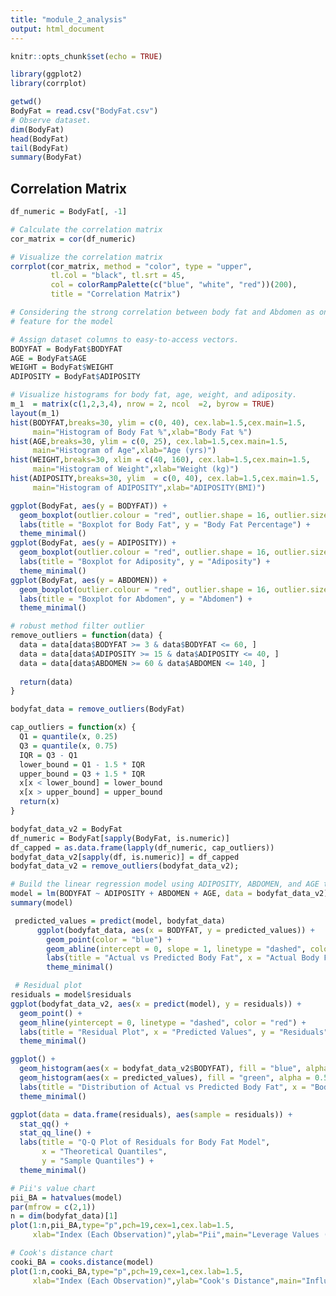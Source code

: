 ```yaml
---
title: "module_2_analysis"
output: html_document
---
```


```r
knitr::opts_chunk$set(echo = TRUE)
```


```r
library(ggplot2)
library(corrplot)
```

```r
getwd()
BodyFat = read.csv("BodyFat.csv")
# Observe dataset.
dim(BodyFat)
head(BodyFat)
tail(BodyFat)
summary(BodyFat)
```

## Correlation Matrix

```r
df_numeric = BodyFat[, -1] 

# Calculate the correlation matrix
cor_matrix = cor(df_numeric)

# Visualize the correlation matrix
corrplot(cor_matrix, method = "color", type = "upper", 
         tl.col = "black", tl.srt = 45, 
         col = colorRampPalette(c("blue", "white", "red"))(200),
         title = "Correlation Matrix")

# Considering the strong correlation between body fat and Abdomen as one of the 
# feature for the model
```

```r
# Assign dataset columns to easy-to-access vectors.
BODYFAT = BodyFat$BODYFAT
AGE = BodyFat$AGE
WEIGHT = BodyFat$WEIGHT
ADIPOSITY = BodyFat$ADIPOSITY

# Visualize histograms for body fat, age, weight, and adiposity.
m_1  = matrix(c(1,2,3,4), nrow = 2, ncol  =2, byrow = TRUE)
layout(m_1)
hist(BODYFAT,breaks=30, ylim = c(0, 40), cex.lab=1.5,cex.main=1.5,
     main="Histogram of Body Fat %",xlab="Body Fat %")
hist(AGE,breaks=30, ylim = c(0, 25), cex.lab=1.5,cex.main=1.5,
     main="Histogram of Age",xlab="Age (yrs)")
hist(WEIGHT,breaks=30, xlim = c(40, 160), cex.lab=1.5,cex.main=1.5,
     main="Histogram of Weight",xlab="Weight (kg)")
hist(ADIPOSITY,breaks=30, ylim  = c(0, 40), cex.lab=1.5,cex.main=1.5,
     main="Histogram of ADIPOSITY",xlab="ADIPOSITY(BMI)")
```


```r
ggplot(BodyFat, aes(y = BODYFAT)) +
  geom_boxplot(outlier.colour = "red", outlier.shape = 16, outlier.size = 2) +
  labs(title = "Boxplot for Body Fat", y = "Body Fat Percentage") +
  theme_minimal()
ggplot(BodyFat, aes(y = ADIPOSITY)) +
  geom_boxplot(outlier.colour = "red", outlier.shape = 16, outlier.size = 2) +
  labs(title = "Boxplot for Adiposity", y = "Adiposity") +
  theme_minimal()
ggplot(BodyFat, aes(y = ABDOMEN)) +
  geom_boxplot(outlier.colour = "red", outlier.shape = 16, outlier.size = 2) +
  labs(title = "Boxplot for Abdomen", y = "Abdomen") +
  theme_minimal()
```


```r
# robust method filter outlier
remove_outliers = function(data) {
  data = data[data$BODYFAT >= 3 & data$BODYFAT <= 60, ]
  data = data[data$ADIPOSITY >= 15 & data$ADIPOSITY <= 40, ]
  data = data[data$ABDOMEN >= 60 & data$ABDOMEN <= 140, ]
  
  return(data)
}

bodyfat_data = remove_outliers(BodyFat)
```

```r
cap_outliers = function(x) {
  Q1 = quantile(x, 0.25)
  Q3 = quantile(x, 0.75)
  IQR = Q3 - Q1
  lower_bound = Q1 - 1.5 * IQR
  upper_bound = Q3 + 1.5 * IQR
  x[x < lower_bound] = lower_bound
  x[x > upper_bound] = upper_bound
  return(x)
}

bodyfat_data_v2 = BodyFat
df_numeric = BodyFat[sapply(BodyFat, is.numeric)]
df_capped = as.data.frame(lapply(df_numeric, cap_outliers))
bodyfat_data_v2[sapply(df, is.numeric)] = df_capped
bodyfat_data_v2 = remove_outliers(bodyfat_data_v2);
```


```r
# Build the linear regression model using ADIPOSITY, ABDOMEN, and AGE to predict BODYFAT
model = lm(BODYFAT ~ ADIPOSITY + ABDOMEN + AGE, data = bodyfat_data_v2)
summary(model)
```

```r

 predicted_values = predict(model, bodyfat_data)
      ggplot(bodyfat_data, aes(x = BODYFAT, y = predicted_values)) +
        geom_point(color = "blue") +
        geom_abline(intercept = 0, slope = 1, linetype = "dashed", color = "red") +
        labs(title = "Actual vs Predicted Body Fat", x = "Actual Body Fat (%)", y = "Predicted Body Fat (%)") +
        theme_minimal()
```

```r
 # Residual plot
residuals = model$residuals
ggplot(bodyfat_data_v2, aes(x = predict(model), y = residuals)) +
  geom_point() +
  geom_hline(yintercept = 0, linetype = "dashed", color = "red") +
  labs(title = "Residual Plot", x = "Predicted Values", y = "Residuals") +
  theme_minimal()

```




```r
ggplot() +
  geom_histogram(aes(x = bodyfat_data_v2$BODYFAT), fill = "blue", alpha = 0.5, bins = 30) +
  geom_histogram(aes(x = predicted_values), fill = "green", alpha = 0.5, bins = 30) +
  labs(title = "Distribution of Actual vs Predicted Body Fat", x = "Body Fat (%)", y = "Count") +
  theme_minimal()
```


```r
ggplot(data = data.frame(residuals), aes(sample = residuals)) +
  stat_qq() +
  stat_qq_line() + 
  labs(title = "Q-Q Plot of Residuals for Body Fat Model",
       x = "Theoretical Quantiles",
       y = "Sample Quantiles") +
  theme_minimal()
```


```r
# Pii's value chart 
pii_BA = hatvalues(model)
par(mfrow = c(2,1))
n = dim(bodyfat_data)[1]
plot(1:n,pii_BA,type="p",pch=19,cex=1,cex.lab=1.5,
     xlab="Index (Each Observation)",ylab="Pii",main="Leverage Values (Pii for BodyFat and Adiposity)")

# Cook's distance chart 
cooki_BA = cooks.distance(model)
plot(1:n,cooki_BA,type="p",pch=19,cex=1,cex.lab=1.5,
     xlab="Index (Each Observation)",ylab="Cook's Distance",main="Influence Values (Cook's Distance for BodyFat and Adiposity)")
```







